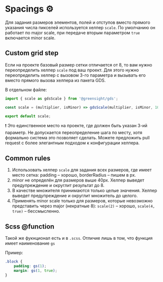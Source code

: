 
<Meta title="Dev / Spacings" />

# Spacings ⚙️

Для задания размеров элементов, полей и отступов вместо прямого указания числа пикселей используется хелпер `scale`. По умолчанию он работает по major scale, при передаче вторым параметром `true` включается minor scale.

## Custom grid step

Если на проекте базовый размер сетки отличается от 8, то вам нужно переопределить хелпер `scale` под ваш проект. Для этого нужно переопределить хелпер с вызовом 3-го параметра и вызывать его вместо прямого вызова хелпера из пакета GDS.

В отдельном файле:

```js
import { scale as gdsScale } from '@greensight/gds';

const scale = (multiplier, isMinor) => gdsScale(multiplier, isMinor, 10);

export default scale;
```

❗️ Это единственное место на проекте, где должен быть указан 3-ий параметр. Не допускается переопределение шага по месту, хотя формально система это позволяет сделать. Можете предложить pull request с более элегантным подходом к конфигурации хелпера.

## Common rules

1. Использовать хелпер `scale` для задания всех размеров, где имеет место сетка: padding – хорошо, borderRadius – пишем в px.
1. minor не определён для размеров выше 40px. Хелпер выведет предупреждение и округлит результат до 8.
1. В качестве множителя принимаются только целые значения. Хелпер выведет предупреждение и округлит множитель до целого.
1. Применять minor scale только для размеров, которые невозможно представить через major (некратные 8): `scale(2)` – хорошо, `scale(4, true)` – бессмысленно.

## Scss @function

Такой же фукнционал есть и в `.scss`. Отличие лишь в том, что функция имеет наименование `gs`

Пример:

```scss
.block {
    padding: gs(1);
    margin: gs(1, true);
}
```
